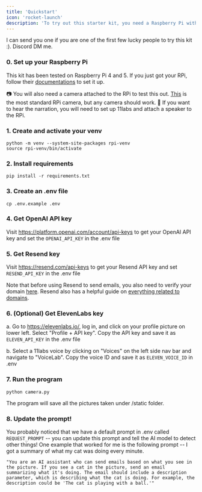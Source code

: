 ```yaml
---
title: 'Quickstart'
icon: 'rocket-launch'
description: 'To try out this starter kit, you need a Raspberry Pi with a camera module, optional a speaker module depending on your use case.'
---
```


I can send you one if you are one of the first few lucky people to try this kit :). Discord DM me.

### 0. Set up your Raspberry Pi

This kit has been tested on Raspberry Pi 4 and 5. If you just got your RPi, follow their [documentations](https://www.raspberrypi.com/documentation/computers/getting-started.html) to set it up.

📷 You will also need a camera attached to the RPi to test this out. [This](https://www.adafruit.com/product/5657) is the most standard RPi camera, but any camera should work.
📢 If you want to hear the narration, you will need to set up 11labs and attach a speaker to the RPi.

### 1. Create and activate your venv

```
python -m venv --system-site-packages rpi-venv
source rpi-venv/bin/activate
```

### 2. Install requirements

```
pip install -r requirements.txt
```

### 3. Create an .env file

```
cp .env.example .env
```

### 4. Get OpenAI API key

Visit https://platform.openai.com/account/api-keys to get your OpenAI API key and set the `OPENAI_API_KEY` in the .env file

### 5. Get Resend key

Visit https://resend.com/api-keys to get your Resend API key and set `RESEND_API_KEY` in the .env file

Note that before using Resend to send emails, you also need to verify your domain [here](https://resend.com/domains). Resend also has a helpful guide on [everything related to domains](https://resend.com/docs/dashboard/domains/introduction).

### 6. (Optional) Get ElevenLabs key

a. Go to https://elevenlabs.io/, log in, and click on your profile picture on lower left. Select "Profile + API key". Copy the API key and save it as `ELEVEN_API_KEY` in the .env file

b. Select a 11labs voice by clicking on "Voices" on the left side nav bar and navigate to "VoiceLab". Copy the voice ID and save it as `ELEVEN_VOICE_ID` in .env

### 7. Run the program

```
python camera.py
```

The program will save all the pictures taken under /static folder.

### 8. Update the prompt!

You probably noticed that we have a default prompt in .env called `REQUEST_PROMPT` -- you can update this prompt and tell the AI model to detect other things! One example that worked for me is the following prompt -- I got a summary of what my cat was doing every minute.

`"You are an AI assistant who can send emails based on what you see in the picture.
   If you see a cat in the picture, send an email summarizing what it's doing. The email should include a description parameter, which is describing what the cat is doing.
   For example, the description could be 'The cat is playing with a ball.'"`
